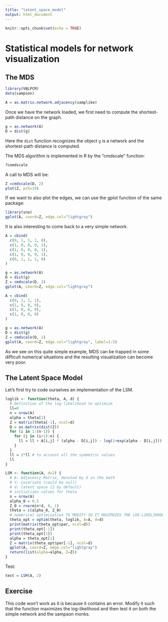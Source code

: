```yaml
---
title: "latent_space_model"
output: html_document
---
```


```r
knitr::opts_chunk$set(echo = TRUE)
```

# Statistical models for network visualization

## The MDS

```r

library(VBLPCM)
data(sampson)

A = as.matrix.network.adjacency(samplike)

```

Once we have the network loaded, we first need to compute the shortest-path distance on the graph.

```r

g = as.network(A)
D = dist(g)

```

Here the `dist` function recognizes the object `g` is a network and the shortest-path distance is computed.

The MDS algorithm is implemented in R by the "cmdscale" function:

```r
?comdscale
```

A call to MDS will be:

```r
Z =cmdscale(D, 2)
plot(Z, pch=19)
```

If we want to also plot the edges, we can use the gplot function of the same package:

```r

library(sna)
gplot(A, coord=Z, edge.col="lightgray")

```

It is also interesting to come back to a very simple network.

```r

A = cbind(
  c(0, 1, 1, 1, 0),
  c(1, 0, 0, 0, 1),
  c(1, 0, 0, 0, 1),
  c(1, 0, 0, 0, 1),
  c(0, 1, 1, 1, 0)
)

g = as.network(A)
D = dist(g)
Z = cmdscale(D, 2)
gplot(A, coord=Z, edge.col="lightgray")

```

```r

A = cbind(
  c(0, 1, 1, 1),
  c(1, 0, 0, 0),
  c(1, 0, 0, 0),
  c(1, 0, 0, 0)
)

g = as.network(A)
D = dist(g)
Z = cmdscale(D, 2)
gplot(A, coord=Z, edge.col="lightgray", label=1:5)

```

As we see on this quite simple example, MDS can be trapped in some difficult numerical situations and the resulting visualization can become very poor.

## The Latent Space Model

Let's first try to code ourselves an implementation of the LSM.

```r

loglik <- function(theta, A, d) {
  # Definition of the log-likelihood to optimize
  ll=0
  n = nrow(A)
  alpha = theta[1]
  Z = matrix(theta[-1], ncol=d)
  D = as.matrix(dist(Z))
  for (i in 1:(n-1)) {
    for (j in (i+1):n) {
      ll = ll + A[i,j] * (alpha - D[i,j]) - log(1+exp(alpha - D[i,j]))
    }
  }
  ll = 2*ll # to account all the symmetric values
  ll
}

LSM <- function(A, d=2) {
  # A: Adjacency Matrix, denoted by X in the math
  # Y: covariate (could be null)
  # d: latent space (2 by default)
  # initializes values for theta
  n = nrow(A)
  alpha_0 = 0.5
  Z_0 = rnorm(n*d, 0, 1)
  theta = c(alpha_0, Z_0)
  # numerical optimization TO MODIFY SO IT MAXIMUZES THE LOG-LIKELIHOOD
  theta_opt = optim(theta, loglik, A=A, d=d)
  print(matrix(theta_opt$par, ncol=d))
  print(theta_opt[-1])
  print(theta_opt[1])
  alpha = theta_opt[1]
  Z = matrix(theta_opt$par[-1], ncol=d)
  gplot(A, coord=Z, edge.col="lightgray")
  return(list(alpha=alpha, Z=Z))
}

```

Test:

```r

test = LSM(A, 2)

```

## Exercise

This code won't work as it is because it contains an error. Modify it such that the function maximizes the log-likelihood and then test it on both the simple network and the sampson monks.






